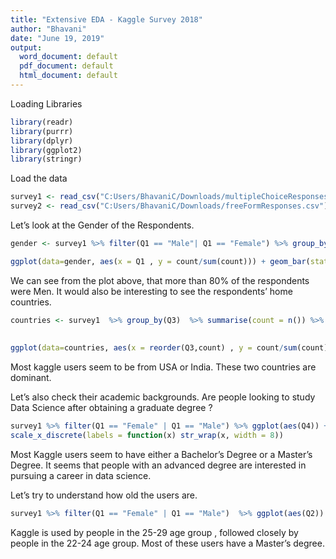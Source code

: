 ```yaml
---
title: "Extensive EDA - Kaggle Survey 2018"
author: "Bhavani"
date: "June 19, 2019"
output:
  word_document: default
  pdf_document: default
  html_document: default
---
```


Loading Libraries
```r
library(readr)
library(purrr)
library(dplyr)
library(ggplot2)
library(stringr)

```

Load the data 
```r


survey1 <- read_csv("C:Users/BhavaniC/Downloads/multipleChoiceResponses.csv")
survey2 <- read_csv("C:Users/BhavaniC/Downloads/freeFormResponses.csv")
```

Let's look at the Gender of the Respondents.

```r
gender <- survey1 %>% filter(Q1 == "Male"| Q1 == "Female") %>% group_by(Q1) %>% summarise(count = n())

ggplot(data=gender, aes(x = Q1 , y = count/sum(count))) + geom_bar(stat = "identity") + xlab("Gender") +ylab("Respondents") + scale_y_continuous(labels = scales::percent)
```

We can see from the plot above, that more than 80% of the respondents were Men. It would also be interesting to see the respondents' home countries.

```r
countries <- survey1  %>% group_by(Q3)  %>% summarise(count = n()) %>% arrange(desc(count)) %>% top_n(10)
  
  
ggplot(data=countries, aes(x = reorder(Q3,count) , y = count/sum(count))) + geom_bar(stat = "identity") + xlab("Gender") +ylab("Respondents")  + coord_flip() + scale_y_continuous( labels = scales::percent) 
```

Most kaggle users seem to be from USA or India. These two countries are dominant. 

Let's also check their academic backgrounds. Are people looking to study Data Science after obtaining a graduate degree ?



```r
survey1 %>% filter(Q1 == "Female" | Q1 == "Male") %>% ggplot(aes(Q4)) +geom_bar(aes(fill = Q1)) + theme(axis.text.x = element_text(angle = 15,hjust = 0.5, size =7)) +theme(legend.position="none")+xlab("Academic qualification ")+
scale_x_discrete(labels = function(x) str_wrap(x, width = 8))
```
Most Kaggle users seem to have either a Bachelor's Degree or a Master's Degree. It seems that people with an advanced degree are interested in  pursuing a career in data science. 

Let's try to understand how old the users are.

```r
survey1 %>% filter(Q1 == "Female" | Q1 == "Male")  %>% ggplot(aes(Q2)) + geom_bar(aes(fill = Q4)) +xlab("Age Group") + coord_flip() 
```

Kaggle is used by people in the 25-29 age group , followed closely by people in the 22-24 age group. Most of these users have a Master's degree.



